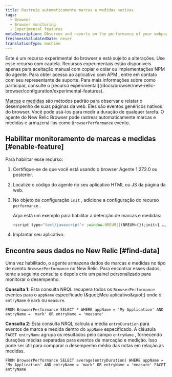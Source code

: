 ```yaml
---
title: Rastreie automaticamente marcas e medidas nativas
tags:
  - Browser
  - Browser monitoring
  - Experimental features
metaDescription: Observes and reports on the performance of your webpages by automatically tracking native marks and measures.
freshnessValidatedDate: never
translationType: machine
---
```


<Callout variant="important">
  Este é um recurso experimental do browser e está sujeito a alterações. Use esse recurso com cautela. Recursos experimentais estão disponíveis apenas para aceitação manual com copiar e colar ou implementações NPM do agente. Para obter acesso ao aplicativo com APM , entre em contato com seu representante de suporte. Para mais informações sobre como participar, consulte o [recurso experimental](/docs/browser/new-relic-browser/configuration/experimental-features).
</Callout>

[Marcas](https://developer.mozilla.org/en-US/docs/Web/API/Performance/mark) e [medidas](https://developer.mozilla.org/en-US/docs/Web/API/Performance/measure) são métodos padrão para observar e relatar o desempenho de suas páginas da web. Eles são eventos genéricos nativos do browser. Você pode usá-los para medir a duração de qualquer tarefa. O agente do New Relic Browser pode rastrear automaticamente marcas e medidas e armazená-las como `BrowserPerformance` evento.

## Habilitar monitoramento de marcas e medidas [#enable-feature]

Para habilitar esse recurso:

1. Certifique-se de que você está usando o browser Agente 1.272.0 ou posterior.

2. Localize o código do agente no seu aplicativo HTML ou JS da página da web.

3. No objeto de configuração `init` , adicione a configuração do recurso `performance` .

   Aqui está um exemplo para habilitar a detecção de marcas e medidas:

   ```js
   <script type="text/javascript"> ;window.NREUM||(NREUM={});init={ …, performance: {capture_marks: true, capture_measures: true} }:
   ```

4. Implantar seu aplicativo.

## Encontre seus dados no New Relic [#find-data]

Uma vez habilitado, o agente armazena dados de marcas e medidas no tipo de evento `BrowserPerformance` no New Relic. Para encontrar esses dados, tente a seguinte consulta e depois crie um painel personalizado para monitorar o desempenho.

**Consulta 1**: Esta consulta NRQL recupera todos os `BrowserPerformance` eventos para o `appName` especificado (&amp;quot;Meu aplicativo&amp;quot;) onde o `entryName` é `mark` ou `measure`.

```nrql
FROM BrowserPerformance SELECT * WHERE appName = 'My Application' AND entryName = 'mark' OR entryName = 'measure'
```

**Consulta 2**: Esta consulta NRQL calcula a média `entryDuration` para eventos de marca e medida dentro do `appName` especificado. A cláusula `FACET entryName` agrupa os resultados pelo campo `entryName` , fornecendo durações médias separadas para eventos de marcação e medição. Isso pode ser útil para comparar o desempenho médio das notas em relação às medidas.

```nrql
FROM BrowserPerformance SELECT average(entryDuration) WHERE appName = 'My Application' AND entryName = 'mark' OR entryName = 'measure' FACET entryName
```